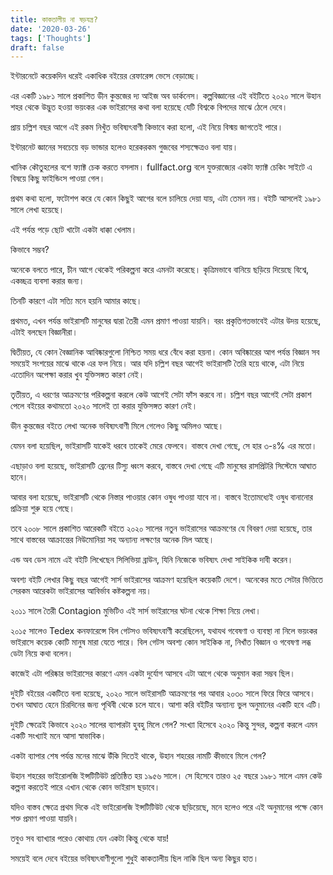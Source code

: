 ```yaml
---
title: কাকতালীয় না ষড়যন্ত্র?
date: '2020-03-26'
tags: ['Thoughts']
draft: false
---
```


ইন্টারনেটে কয়েকদিন ধরেই  একাধিক বইয়ের রেফারেন্স ভেসে বেড়াচ্ছে।

এর একটি ১৯৮১ সালে প্রকাশিত ডীন কুন্তজের দ্য আইজ অব ডার্কনেস। কল্পবিজ্ঞানের এই বইটিতে ২০২০ সালে উহান শহর থেকে উদ্ভুত হওয়া ভয়ংকর এক ভাইরাসের কথা বলা হয়েছে যেটি বিশ্বকে বিপদের মাঝে ঠেলে দেবে। 

প্রায় চল্লিশ বছর আগে এই রকম নিখুঁত ভবিষ্যৎবাণী কিভাবে করা হলো, এই নিয়ে বিস্ময় জাগতেই পারে।

ইন্টারনেট জ্ঞানের সবচেয়ে বড় ভান্ডার হলেও হরেকরকম গুজবের শস্যক্ষেত্রও বলা যায়।

খানিক কৌতুহলের বশে ফ্যাক্ট চেক করতে বসলাম। fullfact.org বলে যুক্তরাজ্যের একটা ফ্যাক্ট চেকিং সাইটে এ বিষয়ে কিছু ফাইন্ডিংস পাওয়া গেল।

প্রথম কথা হলো, ফটোশপ করে যে কোন কিছুই আগের বলে চালিয়ে দেয়া যায়, এটা তেমন নয়। বইটি আসলেই ১৯৮১ সালে লেখা হয়েছে।

এই পর্যন্ত পড়ে ছোট খাটো একটা ধাক্কা খেলাম।

কিভাবে সম্ভব?

অনেকে বলতে পারে, চীন আগে থেকেই পরিকল্পনা করে এমনটা করেছে। কৃত্রিমভাবে বানিয়ে ছড়িয়ে দিয়েছে বিশ্বে, একচ্ছত্র ব্যবসা করার জন্য।

তিনটি কারণে এটা সত্যি মনে হয়নি আমার কাছে।

প্রথমত, এখন পর্যন্ত ভাইরাসটি মানুষের দ্বারা তৈরী এমন প্রমাণ পাওয়া যায়নি। বরং প্রকৃতিগতভাবেই এটার উদয় হয়েছে, এটাই বলছেন বিজ্ঞানীরা।

দ্বিতীয়ত, যে কোন বৈজ্ঞানিক আবিষ্কারগুলো নিশ্চিত সময় ধরে বেঁধে করা হয়না। কোন অবিষ্কারের আগ পর্যন্ত বিজ্ঞান সব সময়েই সংশয়ের মাঝে থাকে এর ফল নিয়ে। আর যদি চল্লিশ বছর আগেই ভাইরাসটি তৈরি হয়ে থাকে, এটা নিয়ে এতোদিন অপেক্ষা করার খুব যুক্তিসঙ্গত কারণ নেই।

তৃতীয়ত, এ ধরণের আক্রমণের পরিকল্পনা করলে কেউ আগেই সেটা ফাঁস করবে না। চল্লিশ বছর আগেই সেটা প্রকাশ পেলে বইয়ের কথামতো ২০২০ সালেই তা করার যুক্তিসঙ্গত কারণ নেই। 

ডীন কুন্তজের বইতে লেখা অনেক ভবিষ্যৎবাণী মিলে গেলেও কিছু অমিলও আছে।

যেমন বলা হয়েছিল, ভাইরাসটি যাকেই ধরবে তাকেই মেরে ফেলবে। বাস্তবে দেখা গেছে, সে হার ৩-৪% এর মতো।

এছাড়াও বলা হয়েছে, ভাইরাসটি ব্রেনের টিস্যু ধ্বংস করবে, বাস্তবে দেখা গেছে এটি মানুষের রাসপ্রিটরি সিস্টেমে আঘাত হানে।

আবার বলা হয়েছে, ভাইরাসটি থেকে নিস্তার পাওয়ার কোন ওষুধ পাওয়া যাবে না। বাস্তবে ইতোমধ্যেই ওষুধ বানানোর প্রক্রিয়া শুরু হয়ে গেছে।

তবে ২০০৮ সালে প্রকাশিত আরেকটি বইতে ২০২০ সালের নতুন ভাইরাসের আক্রমণের যে বিবরণ দেয়া হয়েছে, তার সাথে বাস্তবের আক্রান্তের নিউমোনিয়া সহ অন্যান্য লক্ষণের অনেক মিল আছে।

এন্ড অব ডেস নামে এই বইটি লিখেছেন সিলিভিয়া ব্রাউন, যিনি নিজেকে ভবিষ্যৎ দেখা সাইকিক দাবী করেন।

অবশ্য বইটি লেখার কিছু বছর আগেই সার্স ভাইরাসের আক্রমণ হয়েছিল কয়েকটি দেশে। অনেকের মতে সেটার ভিত্তিতে সেরকম আরেকটা ভাইরাসের আবির্ভাব কষ্টকল্পনা নয়।

২০১১ সালে তৈরী Contagion মুভিটিও এই সার্স ভাইরাসের ঘটনা থেকে শিক্ষা নিয়ে লেখা।

২০১৫ সালেও Tedex কনফারেন্সে বিল গেটসও ভবিষ্যৎবাণী করেছিলেন, যথাযথ গবেষণা ও ব্যবস্থা না নিলে ভয়ংকর ভাইরাসে কয়েক কোটি মানুষ মারা যেতে পারে। বিল গেটস অবশ্য কোন সাইকিক না, নিখাঁত বিজ্ঞান ও গবেষণা লব্ধ ডেটা নিয়ে কথা বলেন।  

কাজেই এটা পরিষ্কার ভাইরাসের কারণে এমন একটা দুর্যোগ আসবে এটা আগে থেকে অনুমান করা সম্ভব ছিল।

দুইটি বইয়ের একটিতে বলা হয়েছে, ২০২০ সালে ভাইরাসটি আক্রমণের পর আবার ২০৩০ সালে ফিরে ফিরে আসবে। তখন আঘাত হেনে চিরদিনের জন্য পৃথিবী থেকে চলে যাবে। আশা করি বইটির অন্যান্য ভুল অনুমানের একটি হবে এটি।

দুইটি ক্ষেত্রেই কিভাবে ২০২০ সালের ব্যাপারটা হুবহু মিলে গেল? সংখ্যা হিসেবে ২০২০ কিন্তু সুন্দর, কল্পনা করলে এমন একটি সংখ্যাই মনে আসা স্বাভাবিক।

একটা ব্যাপার শেষ পর্যন্ত মনের মাঝে উঁকি দিতেই থাকে, উহান শহরের নামটি কীভাবে মিলে গেল?

উহান শহরের ভাইরোলজি ইন্সটিটিউট প্রতিষ্ঠিত হয় ১৯৫৬ সালে। সে হিসেবে তারও ২৫ বছরে ১৯৮১ সালে এমন কেউ কল্পনা করতেই পারে এখান থেকে কোন ভাইরাস ছড়াবে। 

যদিও বাস্তব ক্ষেত্রে প্রথম দিকে এই ভাইরোলজি ইন্সটিটিউট থেকে ছড়িয়েছে, মনে হলেও পরে এই অনুমানের পক্ষে কোন শক্ত প্রমাণ পাওয়া যায়নি।

তবুও সব ব্যাখ্যার পরেও কোথায় যেন একটা কিন্তু থেকে যায়!

সময়েই বলে দেবে বইয়ের ভবিষ্যৎবাণীগুলো শুধুই কাকতালীয় ছিল নাকি ছিল অন্য কিছুর হাত।